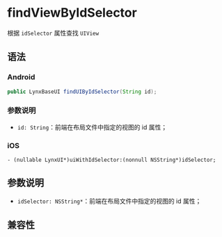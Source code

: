 # findViewByIdSelector

根据 `idSelector` 属性查找 `UIView`

## 语法

### Android

```java
public LynxBaseUI findUIByIdSelector(String id);
```

### 参数说明

- `id: String`：前端在布局文件中指定的视图的 id 属性；

### iOS

```objc
- (nullable LynxUI*)uiWithIdSelector:(nonnull NSString*)idSelector;
```

## 参数说明

- `idSelector: NSString*`：前端在布局文件中指定的视图的 id 属性；

## 兼容性


<LegacyCompatTable metadata="lynx-native-api/lynx-view/find-view-by-idselector" />
